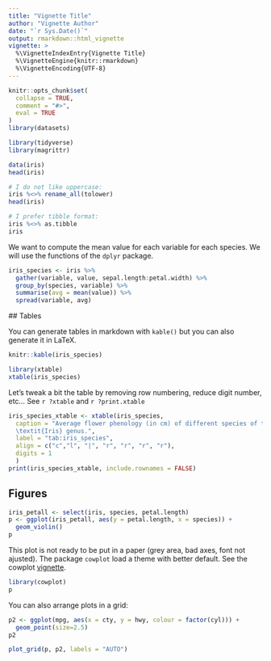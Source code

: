 ```yaml
---
title: "Vignette Title"
author: "Vignette Author"
date: "`r Sys.Date()`"
output: rmarkdown::html_vignette
vignette: >
  %\VignetteIndexEntry{Vignette Title}
  %\VignetteEngine{knitr::rmarkdown}
  %\VignetteEncoding{UTF-8}
---
```


```r
knitr::opts_chunk$set(
  collapse = TRUE,
  comment = "#>",
  eval = TRUE
)
library(datasets)
```

```r
library(tidyverse)
library(magrittr)

data(iris)
head(iris)
```

```r
# I do not like uppercase:
iris %<>% rename_all(tolower)
head(iris)

# I prefer tibble format:
iris %<>% as.tibble 
iris

```


We want to compute the mean value for each variable for each species. We will
use the functions of the `dplyr` package.

```r
iris_species <- iris %>%
  gather(variable, value, sepal.length:petal.width) %>%
  group_by(species, variable) %>%
  summarise(avg = mean(value)) %>%
  spread(variable, avg)
```

## Tables

You can generate tables in markdown with `kable()` but you can also generate it
in LaTeX.

```r
knitr::kable(iris_species)

```

```r
library(xtable)
xtable(iris_species)

```

Let's tweak a bit the table by removing row numbering, reduce digit number,
etc... See `r ?xtable` and `r ?print.xtable`


```r
iris_species_xtable <- xtable(iris_species, 
  caption = "Average flower phenology (in cm) of different species of the
  \textit{Iris} genus.",
  label = "tab:iris_species",
  align = c("c","l", "|", "r", "r", "r", "r"),
  digits = 1
  )
print(iris_species_xtable, include.rownames = FALSE)

```

## Figures


```r
iris_petall <- select(iris, species, petal.length)
p <- ggplot(iris_petall, aes(y = petal.length, x = species)) + 
  geom_violin()
p
```

This plot is not ready to be put in a paper (grey area, bad axes, font not
ajusted). The package `cowplot` load a theme with better default. See the
cowplot
[vignette](https://cran.r-project.org/web/packages/cowplot/vignettes/introduction.html).

```r
library(cowplot)
p

```

You can also arrange plots in a grid: 

```r
p2 <- ggplot(mpg, aes(x = cty, y = hwy, colour = factor(cyl))) + 
  geom_point(size=2.5)
p2

```
```r
plot_grid(p, p2, labels = "AUTO")
```


